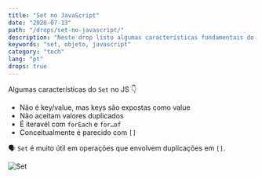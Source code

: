 ```yaml
---
title: "Set no JavaScript"
date: "2020-07-13"
path: "/drops/set-no-javascript/"
description: "Neste drop listo algumas características fundamentais do objeto Set no JavaScript."
keywords: "set, objeto, javascript"
category: "tech"
lang: "pt"
drops: true
---
```



<Drop>

Algumas características do `Set` no JS 👇

- Não é key/value, mas keys são expostas como value
- Não aceitam valores duplicados
- É iteravél com `forEach` e `for…of`
- Conceitualmente é parecido com `[]`

🗣 `Set` é muito útil em operações que envolvem duplicações em `[]`.

![Set](https://pbs.twimg.com/media/Ec0XzVFXsAElHuM?format=jpg&name=small)

</Drop>
